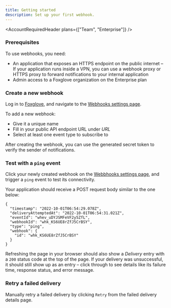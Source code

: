 ```yaml
---
title: Getting started
description: Set up your first webhook.
---
```



<AccountRequiredHeader plans={["Team", "Enterprise"]} />

### Prerequisites

To use webhooks, you need:

- An application that exposes an HTTPS endpoint on the public internet – If your application runs inside a VPN, you can use a webhook proxy or HTTPS proxy to forward notifications to your internal application
- Admin access to a Foxglove organization on the Enterprise plan

### Create a new webhook

Log in to [Foxglove](https://app.foxglove.dev), and navigate to the [Webhooks settings page](https://app.foxglove.dev/~/settings/webhooks/).

To add a new webhook:

- Give it a unique name
- Fill in your public API endpoint URL under _URL_
- Select at least one event type to subscribe to

After creating the webhook, you can use the generated secret token to verify the sender of notifications.

### Test with a `ping` event

Click your newly created webhook on the [Webbhooks settings page](https://app.foxglove.dev/~/settings/webhooks/), and trigger a `ping` event to test its connectivity.

Your application should receive a POST request body similar to the one below:

```
{
  "timestamp": "2022-10-01T06:54:29.078Z",
  "deliveryAttemptedAt": "2022-10-01T06:54:31.021Z",
  "eventId": "whev_uDYJSMFeVF2y5ZfL",
  "webhookId": "whk_KS6UE8rZfJ5CrBSY",
  "type": "ping",
  "webhook": {
    "id": "whk_KS6UE8rZfJ5CrBSY"
  }
}
```

Refreshing the page in your browser should also show a _Delivery_ entry with a `200` status code at the top of the page. If your delivery was unsuccessful, it should still show up as an entry – click through to see details like its failure time, response status, and error message.

### Retry a failed delivery

Manually retry a failed delivery by clicking `Retry` from the failed delivery details page.
